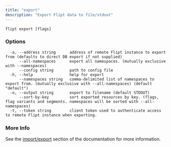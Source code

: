 ```yaml
---
title: "export"
description: "Export Flipt data to file/stdout"
---
```


```
flipt export [flags]
```

### Options

```
  -a, --address string      address of remote Flipt instance to export from (defaults to direct DB export if not supplied)
      --all-namespaces      export all namespaces. (mutually exclusive with --namespaces)
      --config string       path to config file
  -h, --help                help for export
      --namespaces string   comma-delimited list of namespaces to export from. (mutually exclusive with --all-namespaces) (default "default")
  -o, --output string       export to filename (default STDOUT)
      --sort-by-key         sort exported resources by key. (flags, flag variants and segments. namespaces will be sorted with --all-namespaces)
  -t, --token string        client token used to authenticate access to remote Flipt instance when exporting.
```

### More Info

See the [import/export](/operations/import-export) section of the documentation for more information.
